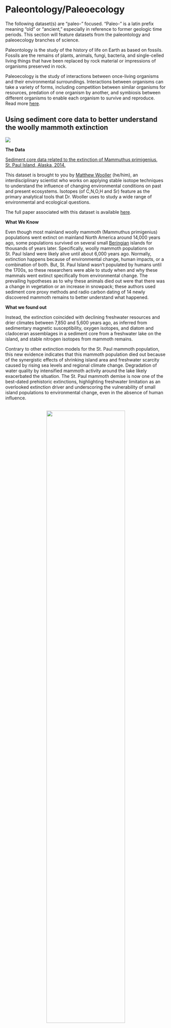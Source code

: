# **Paleontology/Paleoecology** {-#paleo}

The following dataset(s) are "paleo-" focused. "Paleo-" is a latin prefix meaning “old” or “ancient,” especially in reference to former geologic time periods. This section will feature datasets from the paleontology and paleoecology branches of science.

Paleontology is the study of the history of life on Earth as based on fossils. Fossils are the remains of plants, animals, fungi, bacteria, and single-celled living things that have been replaced by rock material or impressions of organisms preserved in rock.

Paleoecology is the study of interactions between once-living organisms and their environmental surroundings. Interactions between organisms can take a variety of forms, including competition between similar organisms for resources, predation of one organism by another, and symbiosis between different organisms to enable each organism to survive and reproduce. Read more [here](https://www.digitalatlasofancientlife.org/learn/paleoecology/).

## Using sediment core data to better understand the woolly mammoth extinction {-#paleo-section}

![](images/mammoths.png)
<br>
<p>

**The Data**

[Sediment core data related to the extinction of Mammuthus primigenius, St. Paul Island, Alaska, 2014.](https://arcticdata.io/catalog/view/doi%3A10.18739%2FA24746R6K)

This dataset is brought to you by [Matthew Wooller](https://www.uaf.edu/cfos/people/faculty/detail/matthew-wooller.php) (he/him), an interdisciplinary scientist who works on applying stable isotope techniques to understand the influence of changing environmental conditions on past and present ecosystems. Isotopes (of C,N,O,H and Sr) feature as the primary analytical tools that Dr. Wooller uses to study a wide range of environmental and ecological questions. 

The full paper associated with this dataset is available [here](https://www.pnas.org/content/113/33/9310).

**What We Know**

Even though most mainland woolly mammoth (Mammuthus primigenius) populations went extinct on mainland North America around 14,000 years ago, some populations survived on several small [Beringian](https://www.nps.gov/articles/aps-v12-i2-c8.htm) islands for thousands of years later. Specifically, woolly mammoth populations on St. Paul Island were likely alive until about 6,000 years ago. Normally, extinction happens because of environmental change, human impacts, or a combination of both. But, St. Paul Island wasn't populated by humans until the 1700s, so these researchers were able to study when and why these mammals went extinct specifically from environmental change. The prevailing hypotheses as to why these animals died out were that there was a change in vegetation or an increase in snowpack; these authors used sediment core proxy methods and radio carbon dating of 14 newly discovered mammoth remains to better understand what happened.

**What we found out**

Instead, the extinction coincided with declining freshwater resources and drier climates between 7,850 and 5,600 years ago, as inferred from sedimentary magnetic susceptibility, oxygen isotopes, and diatom and cladoceran assemblages in a sediment core from a freshwater lake on the island, and stable nitrogen isotopes from mammoth remains. 

Contrary to other extinction models for the St. Paul mammoth population, this new evidence indicates that this mammoth population died out because of the synergistic effects of shrinking island area and freshwater scarcity caused by rising sea levels and regional climate change. Degradation of water quality by intensified mammoth activity around the lake likely exacerbated the situation. The St. Paul mammoth demise is now one of the best-dated prehistoric extinctions, highlighting freshwater limitation as an overlooked extinction driver and underscoring the vulnerability of small island populations to environmental change, even in the absence of human influence.
</p>
<br>
<center> 
![](images/woolydata.png){width="70%"}
</center>
<br>

*Paleoenvironmental proxies at Lake Hill, plotted against time. Shown are relative abundances of planktonic (blue bars), tychoplanktonic (maroon bars), and high-conductivity–tolerant diatoms (orange bars); ratio of pelagic and littoral cladocerans (gray curve); relative abundance (%) of cladoceran Alona circumfibriata, which is tolerant of high lake water conductivity (purple bars); δ18O values from aquatic invertebrate chitin (blue curve); δ15N values from mammoth collagen (red curve); sediment magnetic susceptibility (in AU); and accumulation rates for herb and shrub pollen types (light green and tan curves, respectively). The estimated timing of extinction is indicated by the yellow vertical bar (Graham et al. 2016).*
<center> 